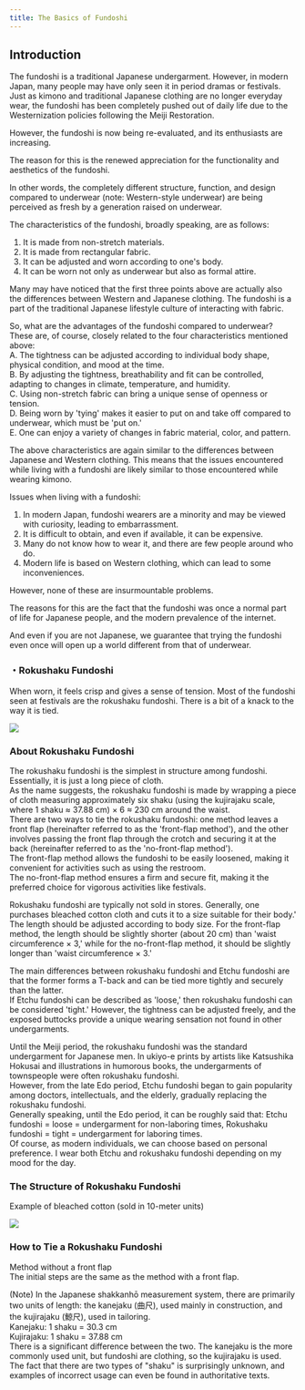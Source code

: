 ```yaml
---
title: The Basics of Fundoshi
---
```



## Introduction

The fundoshi is a traditional Japanese undergarment. However, in modern Japan, many people may have only seen it in period dramas or festivals. Just as kimono and traditional Japanese clothing are no longer everyday wear, the fundoshi has been completely pushed out of daily life due to the Westernization policies following the Meiji Restoration.

However, the fundoshi is now being re-evaluated, and its enthusiasts are increasing.

The reason for this is the renewed appreciation for the functionality and aesthetics of the fundoshi.

In other words, the completely different structure, function, and design compared to underwear (note: Western-style underwear) are being perceived as fresh by a generation raised on underwear.

The characteristics of the fundoshi, broadly speaking, are as follows:<br/>
1. It is made from non-stretch materials.<br/>
2. It is made from rectangular fabric.<br/>
3. It can be adjusted and worn according to one's body.<br/>
4. It can be worn not only as underwear but also as formal attire.

Many may have noticed that the first three points above are actually also the differences between Western and Japanese clothing. The fundoshi is a part of the traditional Japanese lifestyle culture of interacting with fabric.

So, what are the advantages of the fundoshi compared to underwear? These are, of course, closely related to the four characteristics mentioned above:<br/>
A. The tightness can be adjusted according to individual body shape, physical condition, and mood at the time.<br/>
B. By adjusting the tightness, breathability and fit can be controlled, adapting to changes in climate, temperature, and humidity.<br/>
C. Using non-stretch fabric can bring a unique sense of openness or tension.<br/>
D. Being worn by 'tying' makes it easier to put on and take off compared to underwear, which must be 'put on.'<br/>
E. One can enjoy a variety of changes in fabric material, color, and pattern.

The above characteristics are again similar to the differences between Japanese and Western clothing. This means that the issues encountered while living with a fundoshi are likely similar to those encountered while wearing kimono.

Issues when living with a fundoshi:<br/>
1. In modern Japan, fundoshi wearers are a minority and may be viewed with curiosity, leading to embarrassment.<br/>
2. It is difficult to obtain, and even if available, it can be expensive.<br/>
3. Many do not know how to wear it, and there are few people around who do.<br/> 
4. Modern life is based on Western clothing, which can lead to some inconveniences.

However, none of these are insurmountable problems.

The reasons for this are the fact that the fundoshi was once a normal part of life for Japanese people, and the modern prevalence of the internet.

And even if you are not Japanese, we guarantee that trying the fundoshi even once will open up a world different from that of underwear.

### ・Rokushaku Fundoshi

When worn, it feels crisp and gives a sense of tension. Most of the fundoshi seen at festivals are the rokushaku fundoshi. There is a bit of a knack to the way it is tied.

<Image src="https://ik.imagekit.io/dgfwhfvkn/tabi/rokusyaku2_waifu2x_noise3_scale4x_IHyGa6U7g.avif?updatedAt=1739675964580" client:visible/>

### About Rokushaku Fundoshi

The rokushaku fundoshi is the simplest in structure among fundoshi. Essentially, it is just a long piece of cloth.<br/>
As the name suggests, the rokushaku fundoshi is made by wrapping a piece of cloth measuring approximately six shaku (using the kujirajaku scale, where 1 shaku ≈ 37.88 cm) × 6 ≈ 230 cm around the waist.<br/>
There are two ways to tie the rokushaku fundoshi: one method leaves a front flap (hereinafter referred to as the 'front-flap method'), and the other involves passing the front flap through the crotch and securing it at the back (hereinafter referred to as the 'no-front-flap method').<br/>
The front-flap method allows the fundoshi to be easily loosened, making it convenient for activities such as using the restroom.<br/>
The no-front-flap method ensures a firm and secure fit, making it the preferred choice for vigorous activities like festivals.

Rokushaku fundoshi are typically not sold in stores. Generally, one purchases bleached cotton cloth and cuts it to a size suitable for their body.'<br/>
The length should be adjusted according to body size. For the front-flap method, the length should be slightly shorter (about 20 cm) than 'waist circumference × 3,' while for the no-front-flap method, it should be slightly longer than 'waist circumference × 3.'

The main differences between rokushaku fundoshi and Etchu fundoshi are that the former forms a T-back and can be tied more tightly and securely than the latter.<br/>
If Etchu fundoshi can be described as 'loose,' then rokushaku fundoshi can be considered 'tight.' However, the tightness can be adjusted freely, and the exposed buttocks provide a unique wearing sensation not found in other undergarments.

Until the Meiji period, the rokushaku fundoshi was the standard undergarment for Japanese men. In ukiyo-e prints by artists like Katsushika Hokusai and illustrations in humorous books, the undergarments of townspeople were often rokushaku fundoshi.<br/>
However, from the late Edo period, Etchu fundoshi began to gain popularity among doctors, intellectuals, and the elderly, gradually replacing the rokushaku fundoshi.<br/>
Generally speaking, until the Edo period, it can be roughly said that: Etchu fundoshi = loose = undergarment for non-laboring times, Rokushaku fundoshi = tight = undergarment for laboring times.<br/>
Of course, as modern individuals, we can choose based on personal preference. I wear both Etchu and rokushaku fundoshi depending on my mood for the day.

### The Structure of Rokushaku Fundoshi

Example of bleached cotton (sold in 10-meter units)

<Image src="https://ik.imagekit.io/dgfwhfvkn/tabi/sarashi_waifu2x_noise3_scale4x_-fK3cSYWz.avif?updatedAt=1739677335723" client:visible/>

### How to Tie a Rokushaku Fundoshi

Method without a front flap<br/>
The initial steps are the same as the method with a front flap.

<Table 
  data={[
    {
      image: "https://ik.imagekit.io/dgfwhfvkn/tabi/fastening_ryokusyaku5_waifu2x_noise3_scale4x_dTzRPDpHM.avif?updatedAt=1739713708132",
      description: `【1】Take more fabric than the method with a front flap and drape it over your shoulder.Pass the opposite end through the crotch.`
    },
    {
      image: "https://ik.imagekit.io/dgfwhfvkn/tabi/fastening_ryokusyaku2_waifu2x_noise3_scale4x_J8liaLQou.avif?updatedAt=1739713705509",
      description: `【2】Wrap the fabric that has been brought around the back around your waist, threading the end near the center of your buttocks.Pull upward to shape and adjust the tightness.`
    },
    {
      image: "https://ik.imagekit.io/dgfwhfvkn/tabi/fastening_ryokusyaku3_waifu2x_noise3_scale4x_wpgzMJgiWt.avif?updatedAt=1739713708960",
      description: `【3】Reverse the threaded end and twist it horizontally, wrapping it around one to two times.Then wrap the remaining part around the opposite side to finish.`
    },
    {
      image: "https://ik.imagekit.io/dgfwhfvkn/tabi/fastening_ryokusyaku8_waifu2x_noise3_scale4x_EFLplhTp7l.avif?updatedAt=1739713705883",
      description: `【4】Pass the excess fabric at the front through the crotch and wrap it around the back \"vertical wrap\" several times while pulling it upward.Then finish the end as in step 3.`
    },
    {
      image: "https://ik.imagekit.io/dgfwhfvkn/tabi/fastening_ryokusyaku7_waifu2x_noise3_scale4x_oqmQNNrpf.avif?updatedAt=1739713705543",
      description: `【5】Adjust the front pouch so that it is slightly narrower than the method with a front flap.`
    }
  ]}
  columns={[
    {
      key: "image",
      label: "Show",
      type: "image",
      align: "center"
    },
    {
      key: "description",
      label: "How",
      align: "start"
    }
  ]}
  client:visible
/>

(Note) In the Japanese shakkanhō measurement system, there are primarily two units of length: the kanejaku (曲尺), used mainly in construction, and the kujirajaku (鯨尺), used in tailoring.<br/>
Kanejaku: 1 shaku = 30.3 cm<br/>
Kujirajaku: 1 shaku = 37.88 cm<br/>
There is a significant difference between the two. The kanejaku is the more commonly used unit, but fundoshi are clothing, so the kujirajaku is used.<br/>
The fact that there are two types of \"shaku\" is surprisingly unknown, and examples of incorrect usage can even be found in authoritative texts.

<ContributorList githubRepo="dragonjay-lyj/jpstra" />